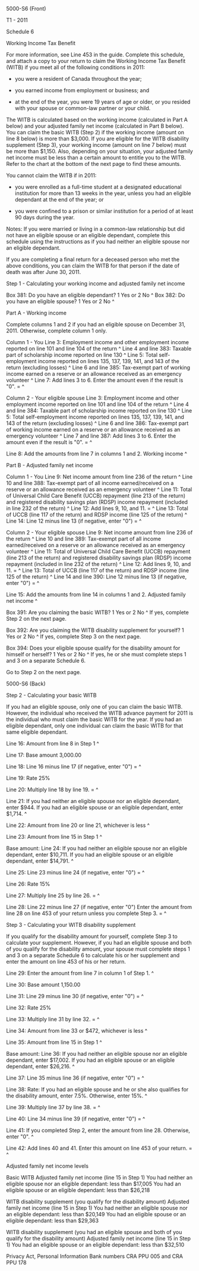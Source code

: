 ﻿5000-S6 (Front) 
 
T1 - 2011 
 
Schedule 6 
 
Working Income Tax Benefit 
 
For more information, see Line 453 in the guide. Complete this schedule, and 
attach a copy to your return to claim the Working Income Tax Benefit (WITB) 
if you meet all of the following conditions in 2011: 
 
- you were a resident of Canada throughout the year; 
 
- you earned income from employment or business; and 
 
- at the end of the year, you were 19 years of age or older, or you resided 
with your spouse or common-law partner or your child. 
 
The WITB is calculated based on the working income (calculated in Part A 
below) and your adjusted family net income (calculated in Part B below). You 
can claim the basic WITB (Step 2) if the working income (amount on line 8 
below) is more than $3,000. If you are eligible for the WITB disability 
supplement (Step 3), your working income (amount on line 7 below) must be 
more than $1,150. Also, depending on your situation, your adjusted family net 
income must be less than a certain amount to entitle you to the WITB. Refer 
to the chart at the bottom of the next page to find these amounts. 
 
You cannot claim the WITB if in 2011: 
 
- you were enrolled as a full-time student at a designated educational 
institution for more than 13 weeks in the year, unless you had an eligible 
dependant at the end of the year; or 
 
- you were confined to a prison or similar institution for a period of at 
least 90 days during the year. 
 
Notes: If you were married or living in a common-law relationship but did not 
have an eligible spouse or an eligible dependant, complete this schedule 
using the instructions as if you had neither an eligible spouse nor an 
eligible dependant. 
 
If you are completing a final return for a deceased person who met the above 
conditions, you can claim the WITB for that person if the date of death was 
after June 30, 2011. 
 
Step 1 - Calculating your working income and adjusted family net income 
 
Box 381: Do you have an eligible dependant? 1 Yes or 2 No ^
Box 382: Do you have an eligible spouse? 1 Yes or 2 No ^
 
Part A - Working income 
 
Complete columns 1 and 2 if you had an eligible spouse on December 31, 2011. 
Otherwise, complete column 1 only. 
 
Column 1 - You 
Line 3: Employment income and other employment income reported on line 101 
and line 104 of the return ^
Line 4 and line 383: Taxable part of scholarship income reported on line 130 
^
Line 5: Total self-employment income reported on lines 135, 137, 139, 141, 
and 143 of the return (excluding losses) ^
Line 6 and line 385: Tax-exempt part of working income earned on a reserve or 
an allowance received as an emergency volunteer ^
Line 7: Add lines 3 to 6. Enter the amount even if the result is "0". = ^
 
Column 2 - Your eligible spouse 
Line 3: Employment income and other employment income reported on line 101 
and line 104 of the return ^
Line 4 and line 384: Taxable part of scholarship income reported on line 130 
^
Line 5: Total self-employment income reported on lines 135, 137, 139, 141, 
and 143 of the return (excluding losses) ^
Line 6 and line 386: Tax-exempt part of working income earned on a reserve or 
an allowance received as an emergency volunteer ^
Line 7 and line 387: Add lines 3 to 6. Enter the amount even if the result is 
"0". = ^
 
Line 8: Add the amounts from line 7 in columns 1 and 2. Working income ^
 
Part B - Adjusted family net income 
 
Column 1 - You 
Line 9: Net income amount from line 236 of the return ^
Line 10 and line 388: Tax-exempt part of all income earned/received on a 
reserve or an allowance received as an emergency volunteer ^
Line 11: Total of Universal Child Care Benefit (UCCB) repayment (line 213 of 
the return) and registered disability savings plan (RDSP) income repayment 
(included in line 232 of the return) ^
Line 12: Add lines 9, 10, and 11. = ^
Line 13: Total of UCCB (line 117 of the return) and RDSP income (line 125 of 
the return) ^
Line 14: Line 12 minus line 13 (if negative, enter "0") = ^
 
Column 2 - Your eligible spouse 
Line 9: Net income amount from line 236 of the return ^
Line 10 and line 389: Tax-exempt part of all income earned/received on a 
reserve or an allowance received as an emergency volunteer ^
Line 11: Total of Universal Child Care Benefit (UCCB) repayment (line 213 of 
the return) and registered disability savings plan (RDSP) income repayment 
(included in line 232 of the return) ^
Line 12: Add lines 9, 10, and 11. = ^
Line 13: Total of UCCB (line 117 of the return) and RDSP income (line 125 of 
the return) ^
Line 14 and line 390: Line 12 minus line 13 (if negative, enter "0") = ^
 
Line 15: Add the amounts from line 14 in columns 1 and 2. Adjusted family net 
income ^
 
Box 391: Are you claiming the basic WITB? 1 Yes or 2 No ^
If yes, complete Step 2 on the next page. 
 
Box 392: Are you claiming the WITB disability supplement for yourself? 1 Yes 
or 2 No ^
If yes, complete Step 3 on the next page. 
 
Box 394: Does your eligible spouse qualify for the disability amount for 
himself or herself? 1 Yes or 2 No ^
If yes, he or she must complete steps 1 and 3 on a separate Schedule 6. 
 
Go to Step 2 on the next page. 
 
 
5000-S6 (Back) 
 
 
Step 2 - Calculating your basic WITB 
 
If you had an eligible spouse, only one of you can claim the basic WITB. 
However, the individual who received the WITB advance payment for 2011 is the 
individual who must claim the basic WITB for the year. If you had an eligible 
dependant, only one individual can claim the basic WITB for that same 
eligible dependant. 
 
Line 16: Amount from line 8 in Step 1 ^
 
Line 17: Base amount 3,000.00 
 
Line 18: Line 16 minus line 17 (if negative, enter "0") = ^
 
Line 19: Rate 25% 
 
Line 20: Multiply line 18 by line 19. = ^
 
Line 21: If you had neither an eligible spouse nor an eligible dependant, 
enter $944. If you had an eligible spouse or an eligible dependant, enter 
$1,714. ^
 
Line 22: Amount from line 20 or line 21, whichever is less ^
 
Line 23: Amount from line 15 in Step 1 ^
 
Base amount: 
Line 24: If you had neither an eligible spouse nor an eligible dependant, 
enter $10,711. If you had an eligible spouse or an eligible dependant, enter 
$14,791. ^
 
Line 25: Line 23 minus line 24 (if negative, enter "0") = ^
 
Line 26: Rate 15% 
 
Line 27: Multiply line 25 by line 26. = ^
 
Line 28: Line 22 minus line 27 (if negative, enter "0") Enter the amount from 
line 28 on line 453 of your return unless you complete Step 3. = ^
 
Step 3 - Calculating your WITB disability supplement 
 
If you qualify for the disability amount for yourself, complete Step 3 to 
calculate your supplement. However, if you had an eligible spouse and both of 
you qualify for the disability amount, your spouse must complete steps 1 and 
3 on a separate Schedule 6 to calculate his or her supplement and enter the 
amount on line 453 of his or her return. 
 
Line 29: Enter the amount from line 7 in column 1 of Step 1. ^
 
Line 30: Base amount 1,150.00 
 
Line 31: Line 29 minus line 30 (if negative, enter "0") = ^
 
Line 32: Rate 25% 
 
Line 33: Multiply line 31 by line 32. = ^
 
Line 34: Amount from line 33 or $472, whichever is less ^
 
Line 35: Amount from line 15 in Step 1 ^
 
Base amount: 
Line 36: If you had neither an eligible spouse nor an eligible dependant, 
enter $17,002. If you had an eligible spouse or an eligible dependant, enter 
$26,216. ^
 
Line 37: Line 35 minus line 36 (if negative, enter "0") = ^
 
Line 38: Rate: If you had an eligible spouse and he or she also qualifies for 
the disability amount, enter 7.5%. Otherwise, enter 15%. ^
 
Line 39: Multiply line 37 by line 38. = ^
 
Line 40: Line 34 minus line 39 (if negative, enter "0") = ^
 
Line 41: If you completed Step 2, enter the amount from line 28. Otherwise, 
enter "0". ^
 
Line 42: Add lines 40 and 41. Enter this amount on line 453 of your return. = 
^
 
Adjusted family net income levels 
 
Basic WITB Adjusted family net income (line 15 in Step 1) 
You had neither an eligible spouse nor an eligible dependant: less than 
$17,005 
You had an eligible spouse or an eligible dependant: less than $26,218 
 
WITB disability supplement (you qualify for the disability amount) Adjusted 
family net income (line 15 in Step 1) 
You had neither an eligible spouse nor an eligible dependant: less than 
$20,149 
You had an eligible spouse or an eligible dependant: less than $29,363 
 
WITB disability supplement (you had an eligible spouse and both of you 
qualify for the disability amount) Adjusted family net income (line 15 in 
Step 1) 
You had an eligible spouse or an eligible dependant: less than $32,510 
 
Privacy Act, Personal Information Bank numbers CRA PPU 005 and CRA PPU 178
